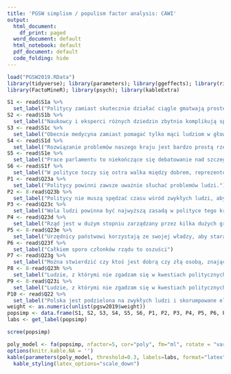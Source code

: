 ```yaml
---
title: 'PGSW simplism / populism factor analysis: CAWI'
output:
  html_document:
    df_print: paged
  word_document: default
  html_notebook: default
  pdf_document: default
  code_folding: hide
---
```


```r
load("PGSW2019.RData")
library(tidyverse); library(parameters); library(ggeffects); library(rio); library(scales); library(sjlabelled); library(labelled); library(sjPlot);
library(FactoMineR); library(psych); library(kableExtra)

S1 <- read$S1a %>%
  set_label("Politycy zamiast skutecznie działać ciągle gmatwają proste sprawy.")
S2 <- read$S1b %>%
  set_label("Naukowcy i eksperci różnych dziedzin zbytnio komplikują sprawy, które są dość proste.")
S3 <- read$S1c %>%
  set_label("Obecnie medycyna zamiast pomagać tylko mąci ludziom w głowach; by być zdrowym wystarczy żyć naturalnie i słuchać ludzi podobnych do nas.")
S4 <- read$S1d %>%
  set_label("Rozwiązanie problemów naszego kraju jest bardzo prostą rzeczą, trzeba tylko dać władze tym, którzy będą chcieli tego dokonać.")
S5 <- read$S1e %>%
  set_label("Prace parlamentu to niekończące się debatowanie nad szczegółami ustaw, a tymczasem regulacje niektórych spraw są tak proste, że każdy z nas mógłby je rozwiązać.")
S6 <- read$S1f %>%
  set_label("W polityce toczy się ostra walka między dobrem, reprezentowanym przez zwykłych ludzi, a złem – wynikającym z działań często skorumpowanych elit.")
P1 <- read$Q23a %>%
  set_label("Politycy powinni zawsze uważnie słuchać problemów ludzi.")
P2 <- 8-read$Q23b %>%
  set_label("Politycy nie muszą spędzać czasu wśród zwykłych ludzi, aby wykonywać dobrą robotę. [Pytanie odwrócone]")
P3 <- read$Q23c %>%
  set_label("Wola ludzi powinna być najwyższą zasadą w polityce tego kraju.")
P4 <- read$Q23d %>%
  set_label("Rząd jest w dużym stopniu zarządzany przez kilka dużych grup interesu, które szukają własnych korzyści.")
P5 <- 8-read$Q23e %>%
  set_label("Urzędnicy państwowi korzystają ze swojej władzy, aby starać się poprawić jakość życia ludzi.")
P6 <- read$Q23f %>%
  set_label("Całkiem sporo członków rządu to oszuści")
P7 <- read$Q23g %>%
  set_label("Można stwierdzić czy ktoś jest dobrą czy złą osobą, znając jej poglądy polityczne.")
P8 <- 8-read$Q23h %>%
  set_label("Ludzie, z którymi nie zgadzam się w kwestiach politycznych, nie są źli. [Pytanie odwrócone]")
P9 <- 8-read$Q23i %>%
  set_label("Ludzie, z którymi nie zgadzam się w kwestiach politycznych, są po prostu źle poinformowani. [Pytanie odwrócone]")
P10 <- read$Q22 %>%
  set_label("Polska jest podzielona na zwykłych ludzi i skorumpowane elity, które ich wykorzystują.")
weight <- as.numeric(unlist(pgsw2019$weight))
popsimp <- data.frame(S1, S2, S3, S4, S5, S6, P1, P2, P3, P4, P5, P6, P7, P8, P9, P10)
labs <- get_label(popsimp)
```

```r
scree(popsimp)
```

```r
poly_model <- fa(popsimp, nfactor=5, cor="poly", fm="ml", rotate = "varimax", correct=0, n.obs=1500)
options(knitr.kable.NA = '')
kable(parameters(poly_model, threshold=0.3, labels=labs, format="latex", booktabs=TRUE), digits=2) %>%
  kable_styling(latex_options="scale_down")
```

